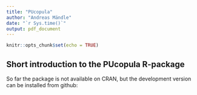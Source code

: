```yaml
---
title: "PUcopula"
author: "Andreas Mändle"
date: "`r Sys.time()`"
output: pdf_document
---
```


```r
knitr::opts_chunk$set(echo = TRUE)
```

## Short introduction to the PUcopula R-package

So far the package is not available on CRAN, but the development version can be installed from github:

